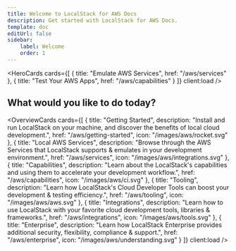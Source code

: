 ```yaml
---
title: Welcome to LocalStack for AWS Docs
description: Get started with LocalStack for AWS Docs.
template: doc
editUrl: false
sidebar:
    label: Welcome
    order: 1
---
```



<HeroCards 
  cards={[
    {
      title: "Emulate AWS Services",
      href: "/aws/services"
    },
    {
      title: "Test Your AWS Apps", 
      href: "/aws/capabilities"
    }
  ]}
  client:load
/>

## What would you like to do today?

<OverviewCards 
  cards={[
    {
      title: "Getting Started",
      description: "Install and run LocalStack on your machine, and discover the benefits of local cloud development.",
      href: "/aws/getting-started",
      icon: "/images/aws/rocket.svg"
    },
    {
      title: "Local AWS Services", 
      description: "Browse through the AWS Services that LocalStack supports & emulates in your development environment.",
      href: "/aws/services",
      icon: "/images/aws/integrations.svg"
    },
    {
      title: "Capabilities",
      description: "Learn about the LocalStack's capabilities and using them to accelerate your development workflow.",
      href: "/aws/capabilities",
      icon: "/images/aws/ci.svg"
    },
    {
      title: "Tooling",
      description: "Learn how LocalStack's Cloud Developer Tools can boost your development & testing efficiency.",
      href: "/aws/tooling",
      icon: "/images/aws/aws.svg"
    },
    {
      title: "Integrations",
      description: "Learn how to use LocalStack with your favorite cloud development tools, libraries & frameworks.",
      href: "/aws/integrations",
      icon: "/images/aws/tools.svg"
    },
    {
      title: "Enterprise",
      description: "Learn how LocalStack Enterprise provides additional security, flexibility, compliance & support.",
      href: "/aws/enterprise",
      icon: "/images/aws/understanding.svg"
    }
  ]}
  client:load
/>
